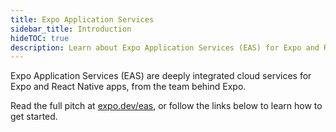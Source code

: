 ```yaml
---
title: Expo Application Services
sidebar_title: Introduction
hideTOC: true
description: Learn about Expo Application Services (EAS) for Expo and React Native apps.
---
```




Expo Application Services (EAS) are deeply integrated cloud services for Expo and React Native apps, from the team behind Expo.

Read the full pitch at [expo.dev/eas](https://expo.dev/eas), or follow the links below to learn how to get started.

<BoxLink
  title="EAS Workflows"
  description="Automate your development release workflows."
  href="/eas/workflows/get-started/"
  Icon={Dataflow03Icon}
/>

<BoxLink
  title="EAS Build"
  description="Compile and sign Android/iOS apps with custom native code in the cloud."
  href="/build/introduction"
  Icon={BuildIcon}
/>

<BoxLink
  title="EAS Submit"
  description="Upload your app to the Google Play Store or Apple App Store from the cloud with one CLI command."
  href="/submit/introduction"
  Icon={EasSubmitIcon}
/>

<BoxLink
  title="EAS Hosting (in preview)"
  description="Deploy Expo Router and React Native web apps and API routes."
  href="/eas/hosting/introduction"
  Icon={Cloud01Icon}
/>

<BoxLink
  title="EAS Update"
  description="Address small bugs and push quick fixes directly to end-users."
  href="/eas-update/introduction"
  Icon={LayersTwo02Icon}
/>

<BoxLink
  title="EAS Metadata (in preview)"
  description="Upload all app store information required to get your app published."
  href="/eas/metadata/"
  Icon={EasMetadataIcon}
/>

<BoxLink
  title="EAS Insights (in preview)"
  description="View analytics about a project's performance, usage, and reach."
  href="/eas-insights/introduction/"
  Icon={DataIcon}
/>
